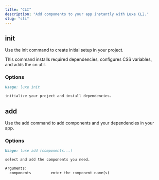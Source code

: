 ```yaml
---
title: "CLI"
description: "Add components to your app instantly with Luxe CLI."
slug: "cli"
---
```


<div className="space-y-2">

<div className="pb-3 border-b dark:border-neutral-800/60 border-neutral-300/50">

## init

</div>

<div className="py-3 flex flex-col gap-3">

Use the <CodeHighlight>init</CodeHighlight> command to create initial setup in your project.

This command installs required dependencies, configures CSS variables, and adds the <CodeHighlight>cn</CodeHighlight> util.

<CommandBlock
	className="mt-2"
	npmCommand="npx luxe init" 
	pnpmCommand="pnpm dlx luxe init" 
	yarnCommand="npx luxe init" 
	bunCommand="bunx --bun luxe init" 
/>

</div>

<div className="flex flex-col gap-5 mt-5">

### Options

<CodeBlock contentClassName="h-fit">

```md
Usage: luxe init

initialize your project and install dependencies.
```

</CodeBlock>

</div>

</div>

<div className="space-y-2 pt-3">

<div className="pb-3 border-b dark:border-neutral-800/60 border-neutral-300/50">

## add

</div>

<div className="py-3 flex flex-col gap-5">

Use the <CodeHighlight>add</CodeHighlight> command to add components and your dependencies in your app.

<CommandBlock
	npmCommand="npx luxe add" 
	pnpmCommand="pnpm dlx luxe add" 
	yarnCommand="npx luxe add" 
	bunCommand="bunx --bun luxe add" 
/>

</div>

<div className="flex flex-col gap-5 mt-5">

### Options

<CodeBlock contentClassName="h-fit">

```md
Usage: luxe add [components...]

select and add the components you need.

Arguments:
  components         enter the component name(s)
```

</CodeBlock>

</div>

</div>